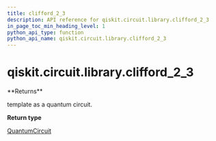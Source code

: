 ```yaml
---
title: clifford_2_3
description: API reference for qiskit.circuit.library.clifford_2_3
in_page_toc_min_heading_level: 1
python_api_type: function
python_api_name: qiskit.circuit.library.clifford_2_3
---
```


# qiskit.circuit.library.clifford\_2\_3

<Function id="qiskit.circuit.library.clifford_2_3" isDedicatedPage={true} github="https://github.com/qiskit/qiskit/tree/stable/0.23/qiskit/circuit/library/templates/clifford/clifford_2_3.py" signature="clifford_2_3()">
  **Returns**

  template as a quantum circuit.

  **Return type**

  [QuantumCircuit](qiskit.circuit.QuantumCircuit "qiskit.circuit.QuantumCircuit")
</Function>

